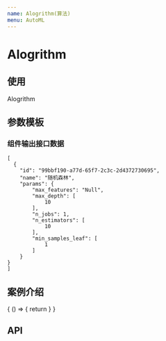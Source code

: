 ```yaml
---
name: Alogrithm(算法)
menu: AutoML
---
```



# Alogrithm

## 使用
Alogrithm


## 参数模板

### 组件输出接口数据
```
[
  {
    "id": "99bbf190-a77d-65f7-2c3c-2d4372730695",
    "name": "随机森林",
    "params": {
        "max_features": "Null",
        "max_depth": [
            10
        ],
        "n_jobs": 1,
        "n_estimators": [
            10
        ],
        "min_samples_leaf": [
            1
        ]
    }
}
]
```

## 案例介绍
<Playground>
    {
      () => {
        return <AutoML.Algorithm.Item data={dataItem} />
      }
    }

</Playground>


## API
